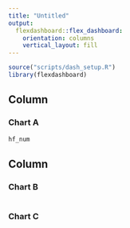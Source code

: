 ```yaml
---
title: "Untitled"
output: 
  flexdashboard::flex_dashboard:
    orientation: columns
    vertical_layout: fill
---
```


```r
source("scripts/dash_setup.R")
library(flexdashboard)
```

Column {data-width=650}
-----------------------------------------------------------------------

### Chart A

```r
hf_num
```

Column {data-width=350}
-----------------------------------------------------------------------

### Chart B

```r

```

### Chart C

```r

```



